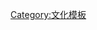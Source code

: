 {{Navbox
|name       = 艺术批评导航
|state      = {{{state|uncollapsed}}}
|title      = {{Tsl|en|Arts criticism|艺术批评}}
|listclass  = hlist
|groupstyle = background:#E6E6FA;

|group1 = 主题
|list1  =
* {{Tsl|en|Architecture criticism|建筑批评}}
* {{Tsl|en|Art criticism|设计批评}}
* {{Tsl|en|Dance criticism|舞蹈批评}}
* [[电影评论]]
* [[文学批评]]
* {{Tsl|en|Music journalism|音乐新闻}}
* {{Tsl|en|Television criticism|电视批评}}
* {{Tsl|en|Theatre criticism|戏剧批评}}
* {{Tsl|en|Video game journalism|電子游戏新闻}}

|group2 = 另见
|list2 =
* {{Tsl|en|Arts journalism|藝術新聞學}}
* {{Tsl|en|Art critic|艺术评论家}}
}}<noinclude>
{{collapsible option}}
[[Category:文化模板]]